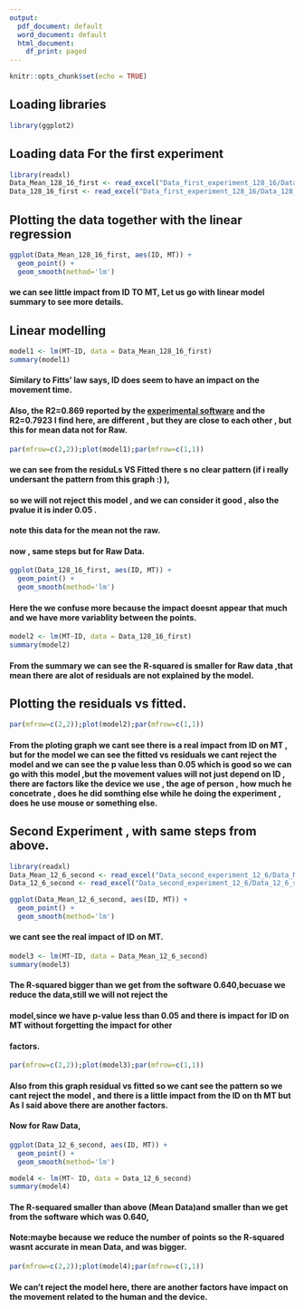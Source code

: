 ```yaml
---
output:
  pdf_document: default
  word_document: default
  html_document:
    df_print: paged
---
```


```r
knitr::opts_chunk$set(echo = TRUE)
```


## Loading libraries


```r
library(ggplot2)


```


## Loading data For the first experiment


```r
library(readxl)
Data_Mean_128_16_first <- read_excel("Data_first_experiment_128_16/Data_Mean_128_16_first.xlsx")
Data_128_16_first <- read_excel("Data_first_experiment_128_16/Data_128_16_first.xlsx")


```



## Plotting the data together with the linear regression


```r
ggplot(Data_Mean_128_16_first, aes(ID, MT)) +
  geom_point() +
  geom_smooth(method='lm')
```
#### we can see little impact from ID TO MT, Let us go with linear model summary to see more details.


## Linear modelling

```r
model1 <- lm(MT~ID, data = Data_Mean_128_16_first)
summary(model1)
```



#### Similary to Fitts' law says, ID does seem to have an impact on the movement time. 
#### Also, the R2=0.869 reported by the [experimental software](http://ergo.human.cornell.edu/FittsLaw/FittsLaw.html) and the R2=0.7923 I find here, are different ,  but they are close to each other , but this for mean data not for Raw. 


```r
par(mfrow=c(2,2));plot(model1);par(mfrow=c(1,1))

```






#### we can see from the residuLs VS Fitted there s no clear pattern (if i really undersant the pattern from this graph :) ),
#### so we will not reject this model , and we can consider it good , also the pvalue it is inder 0.05 .
#### note this data for the mean not the raw.


#### now ,  same steps but for Raw Data.
```r
ggplot(Data_128_16_first, aes(ID, MT)) +
  geom_point() +
  geom_smooth(method='lm')

```




#### Here the we confuse more because the impact doesnt appear that  much  and we have more variablity between the points.

```r
model2 <- lm(MT~ID, data = Data_128_16_first)
summary(model2)
```

#### From the summary we can see the R-squared is smaller for Raw data ,that mean there are alot of residuals are not explained by the model.



## Plotting the residuals vs fitted.


```r
par(mfrow=c(2,2));plot(model2);par(mfrow=c(1,1))
```

####  From the ploting graph we cant see there is a real impact from ID on MT , but for the  model we can see the fitted vs residuals we cant reject the model and we can see the p value less than 0.05 which is good so we can go with this model ,but the movement values will not just depend on ID , there are factors like the device we use , the age of person , how much he concetrate , does he did somthing else while he doing the experiment , does he use mouse or something else.



## Second Experiment , with same steps from above.

```r

library(readxl)
Data_Mean_12_6_second <- read_excel("Data_second_experiment_12_6/Data_Mean_12_6_second.xlsx")
Data_12_6_second <- read_excel("Data_second_experiment_12_6/Data_12_6_second.xlsx")


```

```r
ggplot(Data_Mean_12_6_second, aes(ID, MT)) +
  geom_point() +
  geom_smooth(method='lm')


```
#### we cant see the real impact of ID on MT.

```r
model3 <- lm(MT~ID, data = Data_Mean_12_6_second)
summary(model3)

```
#### The R-squared bigger than we get from the software 0.640,becuase we reduce the data,still we will not reject the 
#### model,since we have p-value less than 0.05 and there is impact for ID on MT without forgetting the impact for other
#### factors.

```r
par(mfrow=c(2,2));plot(model3);par(mfrow=c(1,1))
```




####  Also from this graph residual vs fitted so we cant see the pattern so we cant reject the model , and there is a little impact from the ID on th MT but As I said above there are another factors. 


####  Now for Raw Data,

```r

ggplot(Data_12_6_second, aes(ID, MT)) +
  geom_point() +
  geom_smooth(method='lm')

```

```r
model4 <- lm(MT~ ID, data = Data_12_6_second)
summary(model4)


```
#### The R-sequared smaller than above (Mean Data)and smaller than we get from the software which was 0.640,
#### Note:maybe because we reduce the number of points so the R-squared wasnt accurate in mean Data, and was bigger.  

```r

par(mfrow=c(2,2));plot(model4);par(mfrow=c(1,1))

```

#### We can't reject the model here, there are another factors have impact on the movement related to the human and the device.
